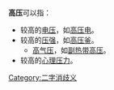 '''高压'''可以指：

* 较高的[[电压|电压]]，如[[高压电|高压电]]。
* 较高的[[压强|压强]]，如[[高压釜|高压釜]]。
** [[高气压|高气压]]，如[[副热带高压|副热带高压]]。
* 较高的[[心理压力|心理压力]]。
{{disamb}}
[[Category:二字消歧义|Category:二字消歧义]]